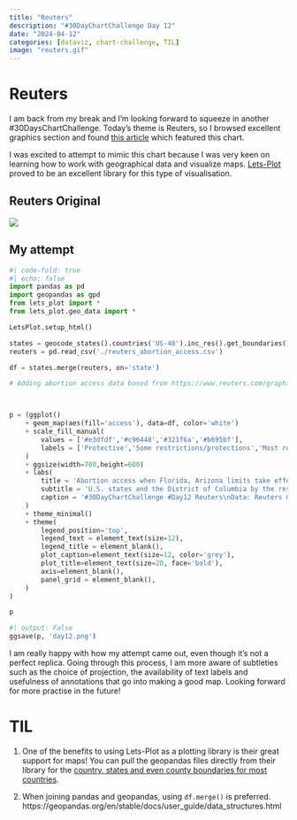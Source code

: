 ```yaml
---
title: "Reuters"
description: "#30DayChartChallenge Day 12"
date: "2024-04-12"
categories: [dataviz, chart-challenge, TIL]
image: "reuters.gif"
---
```


# Reuters
I am back from my break and I'm looking forward to squeeze in another #30DaysChartChallenge. Today's theme is Reuters, so I browsed excellent graphics section and found [this article](https://www.reuters.com/graphics/USA-ABORTION/DISTANCE/jnvwxorwkpw/) which featured this chart.

I was excited to attempt to mimic this chart because I was very keen on learning how to work with geographical data and visualize maps. [Lets-Plot](https://lets-plot.org/python/index.html) proved to be an excellent library for this type of visualisation.

::: {.panel-tabset}
## Reuters Original
![](./reuters_original.png)

## My attempt
```python
#| code-fold: true
#| echo: false
import pandas as pd
import geopandas as gpd
from lets_plot import *
from lets_plot.geo_data import *

LetsPlot.setup_html()

states = geocode_states().countries('US-48').inc_res().get_boundaries()
reuters = pd.read_csv('./reuters_abortion_access.csv')

df = states.merge(reuters, on='state')

# Adding abortion access data based from https://www.reuters.com/graphics/USA-ABORTION/DISTANCE/jnvwxorwkpw/



p = (ggplot()
    + geom_map(aes(fill='access'), data=df, color='white')
    + scale_fill_manual(
        values = ['#e3dfdf','#c96448','#321f6a','#b695bf'],
        labels = ['Protective','Some restrictions/protections','Most restrictive','Restrictive or very restrictive']
    )
    + ggsize(width=700,height=600)
    + labs(
        title = 'Abortion access when Florida, Arizona limits take effect',
        subtitle = 'U.S. states and the District of Columbia by the restrictiveness of their abortion policies',
        caption = '#30DayChartChallenge #Day12 Reuters\nData: Reuters Graphics\nMade by: www.ddanieltan.com'
    ) 
    + theme_minimal()
    + theme(
        legend_position='top',
        legend_text = element_text(size=12),
        legend_title = element_blank(),
        plot_caption=element_text(size=12, color='grey'),
        plot_title=element_text(size=20, face='bold'),
        axis=element_blank(),
        panel_grid = element_blank(),
    )
)

p
```

:::


```python
#| output: False
ggsave(p, 'day12.png')
```

I am really happy with how my attempt came out, even though it's not a perfect replica. Going through this process, I am more aware of subtleties such as the choice of projection, the availability of text labels and usefulness of annotations that go into making a good map. Looking forward for more practise in the future! 


# TIL

1. One of the benefits to using Lets-Plot as a plotting library is their great support for maps! You can pull the geopandas files directly from their library for the [country, states and even county boundaries for most countries](https://lets-plot.org/python/pages/geocoding.html).

2. When joining pandas and geopandas, using `df.merge()` is preferred. https://geopandas.org/en/stable/docs/user_guide/data_structures.html
